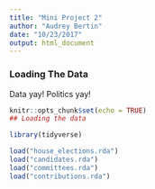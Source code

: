 ```yaml
---
title: "Mini Project 2"
author: "Audrey Bertin"
date: "10/23/2017"
output: html_document
---
```

### Loading The Data
Data yay! 
Politics yay!
```r
knitr::opts_chunk$set(echo = TRUE)
## Loading the data

```

```r
library(tidyverse)

load("house_elections.rda")
load("candidates.rda")
load("committees.rda")
load("contributions.rda")
```

